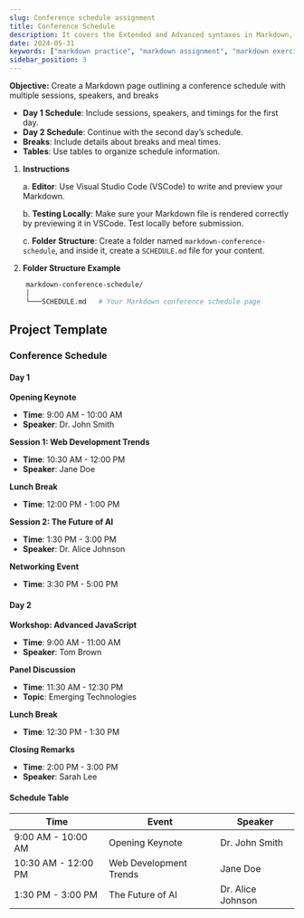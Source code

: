 ```yaml
---
slug: Conference schedule assignment
title: Conference Schedule
description: It covers the Extended and Advanced syntaxes in Markdown, best practices for writing clear and effective technical content, and tips for organizing structuring and formatting your documents. Whether you're new to Markdown or looking to refine your skills, this guide will help you master the essentials and produce professional-quality documentation 
date: 2024-05-31
keywords: ["markdown practice", "markdown assignment", "markdown exercise", "markdown Conference schedule"]
sidebar_position: 3
---
```

**Objective:** Create a Markdown page outlining a conference schedule with multiple sessions, speakers, and breaks

- **Day 1 Schedule**: Include sessions, speakers, and timings for the first day.
- **Day 2 Schedule**: Continue with the second day’s schedule.
- **Breaks**: Include details about breaks and meal times.
- **Tables**: Use tables to organize schedule information.

1. **Instructions**

    a. **Editor**: Use Visual Studio Code (VSCode) to write and preview your Markdown.

    b. **Testing Locally**: Make sure your Markdown file is rendered correctly by previewing it in VSCode. Test locally before submission.

    c. **Folder Structure**: Create a folder named `markdown-conference-schedule`, and inside it, create a `SCHEDULE.md` file for your content.

2. **Folder Structure Example**

```bash showLineNumbers{1-3}
    markdown-conference-schedule/
    │
    └───SCHEDULE.md   # Your Markdown conference schedule page
```

## Project Template
### Conference Schedule
#### Day 1

**Opening Keynote**

- **Time**: 9:00 AM - 10:00 AM
- **Speaker**: Dr. John Smith

**Session 1: Web Development Trends**

- **Time**: 10:30 AM - 12:00 PM
- **Speaker**: Jane Doe

**Lunch Break**

- **Time**: 12:00 PM - 1:00 PM

**Session 2: The Future of AI**

- **Time**: 1:30 PM - 3:00 PM
- **Speaker**: Dr. Alice Johnson

**Networking Event**

- **Time**: 3:30 PM - 5:00 PM

#### Day 2

**Workshop: Advanced JavaScript**

- **Time**: 9:00 AM - 11:00 AM
- **Speaker**: Tom Brown

**Panel Discussion**

- **Time**: 11:30 AM - 12:30 PM
- **Topic**: Emerging Technologies

**Lunch Break**

- **Time**: 12:30 PM - 1:30 PM

**Closing Remarks**

- **Time**: 2:00 PM - 3:00 PM
- **Speaker**: Sarah Lee

#### Schedule Table

| Time                | Event                  | Speaker           |
| ------------------- | ---------------------- | ----------------- |
| 9:00 AM - 10:00 AM  | Opening Keynote        | Dr. John Smith    |
| 10:30 AM - 12:00 PM | Web Development Trends | Jane Doe          |
| 1:30 PM - 3:00 PM   | The Future of AI       | Dr. Alice Johnson |

